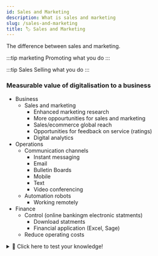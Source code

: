```yaml
---
id: Sales and Marketing
description: What is sales and marketing
slug: /sales-and-marketing
title: 🏷️ Sales and Marketing
---
```


The difference between sales and marketing. 


:::tip marketing
Promoting what you do
:::

:::tip Sales
Selling what you do
:::


### Measurable value of digitalisation to a business
- Business
    - Sales and marketing
        - Enhanced marketing research
        - More oppourtunities for sales and marketing
        - Sales/ecommerce global reach
        - Opportunities for feedback on service (ratings)
        - Digital analytics
- Operations
    - Communication channels
        - Instant messaging
        - Email
        - Bulletin Boards
        - Mobile
        - Text
        - Video conferencing
    - Automation robots
        - Working remotely
- Finance
    - Control (online bankingm electronic statments)
        - Download statments
        - Financial application (Excel, Sage)
    - Reduce operating costs

<details>
  <summary>🧠 Click here to test your knowledge! </summary>

<iframe src="https://quizlet.com/679351600/match/embed?i=3loczc&x=1jj1" height="500" width="100%"></iframe>

</details>
